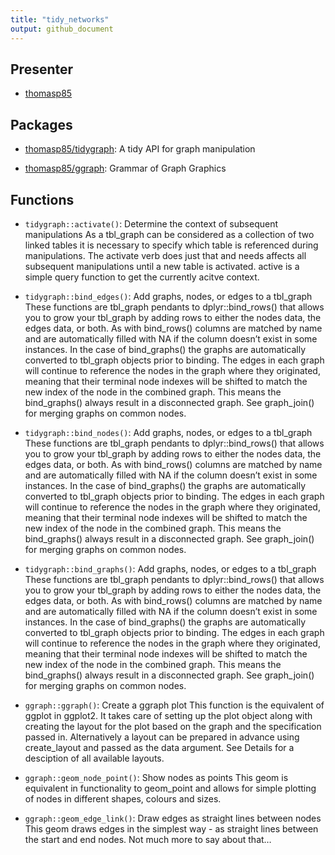 ```yaml
---
title: "tidy_networks"
output: github_document
---
```


## Presenter

+ [thomasp85](https://github.com/)

## Packages

+ [thomasp85/tidygraph](https://github.com/thomasp85/tidygraph): 
            A tidy API for graph manipulation
          

+ [thomasp85/ggraph](https://github.com/thomasp85/ggraph): 
            Grammar of Graph Graphics
          

## Functions

+ `tidygraph::activate()`: Determine the context of subsequent manipulations As a tbl_graph can be considered as a collection of two linked tables it is
necessary to specify which table is referenced during manipulations. The
activate verb does just that and needs affects all subsequent manipulations
until a new table is activated. active is a simple query function to get
the currently acitve context.


+ `tidygraph::bind_edges()`: Add graphs, nodes, or edges to a tbl_graph These functions are tbl_graph pendants to dplyr::bind_rows() that allows
you to grow your tbl_graph by adding rows to either the nodes data, the
edges data, or both. As with bind_rows() columns are matched by name and
are automatically filled with NA if the column doesn't exist in some
instances. In the case of bind_graphs() the graphs are automatically
converted to tbl_graph objects prior to binding. The edges in each graph
will continue to reference the nodes in the graph where they originated,
meaning that their terminal node indexes will be shifted to match the new
index of the node in the combined graph. This means the bind_graphs()
always result in a disconnected graph. See graph_join() for merging graphs
on common nodes.


+ `tidygraph::bind_nodes()`: Add graphs, nodes, or edges to a tbl_graph These functions are tbl_graph pendants to dplyr::bind_rows() that allows
you to grow your tbl_graph by adding rows to either the nodes data, the
edges data, or both. As with bind_rows() columns are matched by name and
are automatically filled with NA if the column doesn't exist in some
instances. In the case of bind_graphs() the graphs are automatically
converted to tbl_graph objects prior to binding. The edges in each graph
will continue to reference the nodes in the graph where they originated,
meaning that their terminal node indexes will be shifted to match the new
index of the node in the combined graph. This means the bind_graphs()
always result in a disconnected graph. See graph_join() for merging graphs
on common nodes.


+ `tidygraph::bind_graphs()`: Add graphs, nodes, or edges to a tbl_graph These functions are tbl_graph pendants to dplyr::bind_rows() that allows
you to grow your tbl_graph by adding rows to either the nodes data, the
edges data, or both. As with bind_rows() columns are matched by name and
are automatically filled with NA if the column doesn't exist in some
instances. In the case of bind_graphs() the graphs are automatically
converted to tbl_graph objects prior to binding. The edges in each graph
will continue to reference the nodes in the graph where they originated,
meaning that their terminal node indexes will be shifted to match the new
index of the node in the combined graph. This means the bind_graphs()
always result in a disconnected graph. See graph_join() for merging graphs
on common nodes.


+ `ggraph::ggraph()`: Create a ggraph plot This function is the equivalent of ggplot in ggplot2.
It takes care of setting up the plot object along with creating the layout
for the plot based on the graph and the specification passed in.
Alternatively a layout can be prepared in advance using
create_layout and passed as the data argument. See Details for
a desciption of all available layouts.


+ `ggraph::geom_node_point()`: Show nodes as points This geom is equivalent in functionality to geom_point
and allows for simple plotting of nodes in different shapes, colours and sizes.


+ `ggraph::geom_edge_link()`: Draw edges as straight lines between nodes This geom draws edges in the simplest way - as straight lines between the
start and end nodes. Not much more to say about that...

